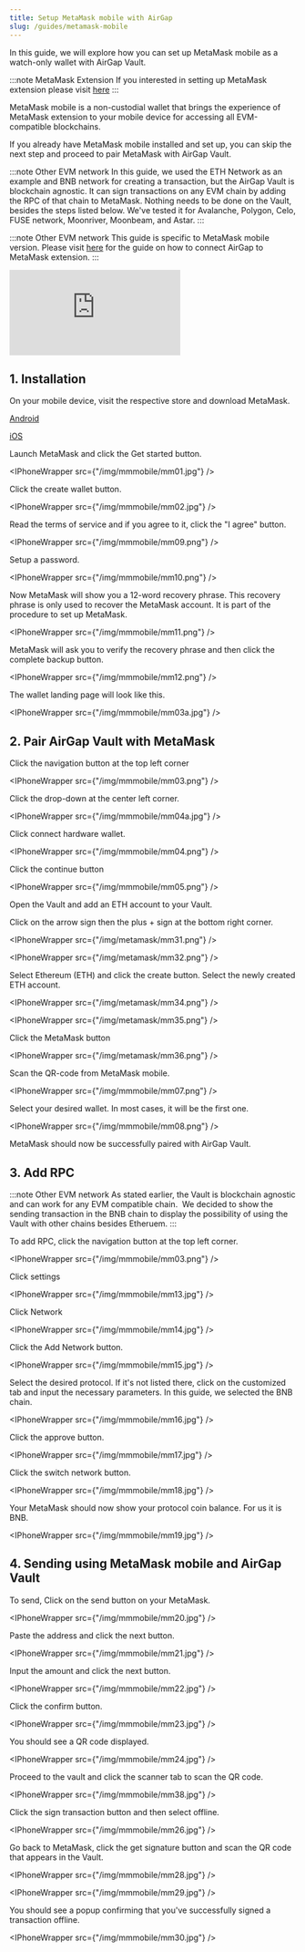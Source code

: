 ```yaml
---
title: Setup MetaMask mobile with AirGap
slug: /guides/metamask-mobile
---
```



In this guide, we will explore how you can set up MetaMask mobile as a watch-only wallet with AirGap Vault.

:::note MetaMask Extension
If you interested in setting up MetaMask extension please visit [here](/guides/metamask)
:::

MetaMask mobile is a non-custodial wallet that brings the experience of MetaMask extension to your mobile device for accessing all EVM-compatible blockchains.

If you already have MetaMask mobile installed and set up, you can skip the next step and proceed to pair MetaMask with AirGap Vault.

:::note Other EVM network
In this guide, we used the ETH Network as an example and BNB network for creating a transaction, but the AirGap Vault is blockchain agnostic. It can sign transactions on any EVM chain by adding the RPC of that chain to MetaMask. Nothing needs to be done on the Vault, besides the steps listed below.
We've tested it for Avalanche, Polygon, Celo, FUSE network, Moonriver, Moonbeam, and Astar.
:::

:::note Other EVM network
This guide is specific to MetaMask mobile version.
Please visit [here](https://support.airgap.it/guides/metamask) for the guide on how to connect AirGap to MetaMask extension.
:::

<div class="yt-container">
  <iframe
    class="yt-video"
    src="https://www.youtube.com/embed/ATfjCmIVrGg"
    frameborder="0"
    allowfullscreen
  ></iframe>
</div>

## 1. Installation

On your mobile device, visit the respective store and download MetaMask.

[Android](https://play.google.com/store/apps/details?id=io.metamask)

[iOS](https://apps.apple.com/us/app/metamask-blockchain-wallet/id1438144202)

Launch MetaMask and click the Get started button.

<IPhoneWrapper src={"/img/mmmobile/mm01.jpg"} />

Click the create wallet button.

<IPhoneWrapper src={"/img/mmmobile/mm02.jpg"} />

Read the terms of service and if you agree to it, click the "I agree" button.

<IPhoneWrapper src={"/img/mmmobile/mm09.png"} />

Setup a password.

<IPhoneWrapper src={"/img/mmmobile/mm10.png"} />

Now MetaMask will show you a 12-word recovery phrase. This recovery phrase is only used to recover the MetaMask account. It is part of the procedure to set up MetaMask.

<IPhoneWrapper src={"/img/mmmobile/mm11.png"} />

MetaMask will ask you to verify the recovery phrase and then click the complete backup button.

<IPhoneWrapper src={"/img/mmmobile/mm12.png"} />

The wallet landing page will look like this.

<IPhoneWrapper src={"/img/mmmobile/mm03a.jpg"} />

## 2. Pair AirGap Vault with MetaMask

Click the navigation button at the top left corner

<IPhoneWrapper src={"/img/mmmobile/mm03.png"} />

Click the drop-down at the center left corner.

<IPhoneWrapper src={"/img/mmmobile/mm04a.jpg"} />

Click connect hardware wallet.

<IPhoneWrapper src={"/img/mmmobile/mm04.png"} />

Click the continue button

<IPhoneWrapper src={"/img/mmmobile/mm05.png"} />

Open the Vault and add an ETH account to your Vault.

Click on the arrow sign then the plus + sign at the bottom right corner.

<IPhoneWrapper src={"/img/metamask/mm31.png"} />

<IPhoneWrapper src={"/img/metamask/mm32.png"} />

Select Ethereum (ETH) and click the create button. Select the newly created ETH account.

<IPhoneWrapper src={"/img/metamask/mm34.png"} />

<IPhoneWrapper src={"/img/metamask/mm35.png"} />

Click the MetaMask button

<IPhoneWrapper src={"/img/metamask/mm36.png"} />

Scan the QR-code from MetaMask mobile.

<IPhoneWrapper src={"/img/mmmobile/mm07.png"} />

Select your desired wallet. In most cases, it will be the first one.

<IPhoneWrapper src={"/img/mmmobile/mm08.png"} />

MetaMask should now be successfully paired with AirGap Vault.

## 3. Add RPC

:::note Other EVM network
As stated earlier, the Vault is blockchain agnostic and can work for any EVM compatible chain. 
We decided to show the sending transaction in the BNB chain to display the possibility of using the Vault with other chains besides Etheruem.
:::

To add RPC, click the navigation button at the top left corner.

<IPhoneWrapper src={"/img/mmmobile/mm03.png"} />

Click settings

<IPhoneWrapper src={"/img/mmmobile/mm13.jpg"} />

Click Network

<IPhoneWrapper src={"/img/mmmobile/mm14.jpg"} />

Click the Add Network button.

<IPhoneWrapper src={"/img/mmmobile/mm15.jpg"} />

Select the desired protocol. If it's not listed there, click on the customized tab and input the necessary parameters. In this guide, we selected the BNB chain.

<IPhoneWrapper src={"/img/mmmobile/mm16.jpg"} />

Click the approve button.

<IPhoneWrapper src={"/img/mmmobile/mm17.jpg"} />

Click the switch network button.

<IPhoneWrapper src={"/img/mmmobile/mm18.jpg"} />

Your MetaMask should now show your protocol coin balance. For us it is BNB.

<IPhoneWrapper src={"/img/mmmobile/mm19.jpg"} />

## 4. Sending using MetaMask mobile and AirGap Vault

To send, Click on the send button on your MetaMask.

<IPhoneWrapper src={"/img/mmmobile/mm20.jpg"} />

Paste the address and click the next button.

<IPhoneWrapper src={"/img/mmmobile/mm21.jpg"} />

Input the amount and click the next button.

<IPhoneWrapper src={"/img/mmmobile/mm22.jpg"} />

Click the confirm button.

<IPhoneWrapper src={"/img/mmmobile/mm23.jpg"} />

You should see a QR code displayed.

<IPhoneWrapper src={"/img/mmmobile/mm24.jpg"} />

Proceed to the vault and click the scanner tab to scan the QR code.

<IPhoneWrapper src={"/img/mmmobile/mm38.jpg"} />

Click the sign transaction button and then select offline.

<IPhoneWrapper src={"/img/mmmobile/mm26.jpg"} />

Go back to MetaMask, click the get signature button and scan the QR code that appears in the Vault.

<IPhoneWrapper src={"/img/mmmobile/mm28.jpg"} />

<IPhoneWrapper src={"/img/mmmobile/mm29.jpg"} />

You should see a popup confirming that you've successfully signed a transaction offline.

<IPhoneWrapper src={"/img/mmmobile/mm30.jpg"} />
